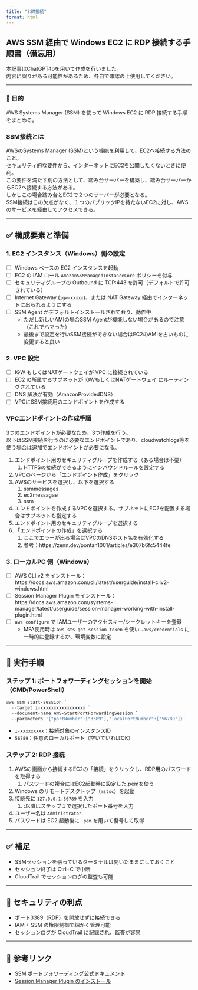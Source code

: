 ```yaml
---
title: "SSM接続"
format: html
---
```


## AWS SSM 経由で Windows EC2 に RDP 接続する手順書（備忘用）

本記事はChatGPT4oを用いて作成を行いました。<br>
内容に誤りがある可能性があるため、各自で確認の上使用してください。

---

### 📘 目的
AWS Systems Manager (SSM) を使って Windows EC2 に RDP 接続する手順をまとめる。

### SSM接続とは

AWSのSystems Manager (SSM)という機能を利用して、EC2へ接続する方法のこと。<br>
セキュリティ的な要件から、インターネットにEC2を公開したくないときに便利。<br>
この要件を満たす別の方法として、踏み台サーバーを構築し、踏み台サーバーからEC2へ接続する方法がある。<br>
しかしこの場合踏み台とEC2で２つのサーバーが必要となる。<br>
SSM接続はこの欠点がなく、１つのパブリックIPを持たないEC2に対し、AWSのサービスを経由してアクセスできる。

---


## ✅ 構成要素と準備

### 1. EC2 インスタンス（Windows）側の設定

- [ ] Windows ベースの EC2 インスタンスを起動
- [ ] EC2 の IAM ロール `AmazonSSMManagedInstanceCore` ポリシーを付与
- [ ] セキュリティグループの Outbound に TCP:443 を許可（デフォルトで許可されている）
- [ ] Internet Gateway (`igw-xxxxx`)、または NAT Gateway 経由でインターネットに出られるようにする
- [ ] SSM Agent がデフォルトインストールされており、動作中
  - ただし新しいAMIの場合SSM Agentが機能しない場合があるので注意（これでハマった）
  - 最後まで設定を行いSSM接続ができない場合はEC2のAMIを古いものに変更すると良い

### 2. VPC 設定

- [ ] IGW もしくはNATゲートウェイが VPC に接続されている
- [ ] EC2 の所属するサブネットが IGWもしくはNATゲートウェイ にルーティングされている
- [ ] DNS 解決が有効（AmazonProvidedDNS）
- [ ] VPCにSSM接続用のエンドポイントを作成する

### VPCエンドポイントの作成手順

3つのエンドポイントが必要なため、3つ作成を行う。<br>
以下はSSM接続を行うのに必要なエンドポイントであり、cloudwatchlogs等を使う場合は追加でエンドポイントが必要になる。

1. エンドポイント用のセキュリティグループを作成する（ある場合は不要）
   1. HTTPSの接続ができるようにインバウンドルールを設定する
2. VPCのページから「エンドポイント作成」をクリック
3. AWSのサービスを選択し、以下を選択する
   1. ssmmessages
   2. ec2messagae
   3. ssm
4. エンドポイントを作成するVPCを選択する。サブネットにEC2を配置する場合はサブネットも指定する
5. エンドポイント用のセキュリティグループを選択する
6. 「エンドポイントの作成」を選択する
   1. ここでエラーが出る場合はVPCのDNSホスト名を有効化する
   2. 参考：https://zenn.dev/pontan1001/articles/e307b6fc5444fe

### 3. ローカルPC 側（Windows）

- [ ] AWS CLI v2 をインストール：https://docs.aws.amazon.com/cli/latest/userguide/install-cliv2-windows.html
- [ ] Session Manager Plugin をインストール：https://docs.aws.amazon.com/systems-manager/latest/userguide/session-manager-working-with-install-plugin.html
- [ ] `aws configure` で IAMユーザーのアクセスキー/シークレットキーを登録
  - MFA使用時は `aws sts get-session-token` を使い `.aws/credentials` に一時的に登録するか、環境変数に設定

---

## 🧾 実行手順

### ステップ 1: ポートフォワーディングセッションを開始（CMD/PowerShell）

``` powershell
aws ssm start-session `
  --target i-xxxxxxxxxxxxxxxxx `
  --document-name AWS-StartPortForwardingSession `
  --parameters '{"portNumber":["3389"],"localPortNumber":["56789"]}'

```

- `i-xxxxxxxxx`：接続対象のインスタンスID
- `56789`：任意のローカルポート（空いていればOK）


### ステップ 2: RDP 接続

1. AWSの画面から接続するEC2の「接続」をクリックし、RDP用のパスワードを取得する
   1. パスワードの複合にはEC2起動時に設定した.pemを使う
2. Windows のリモートデスクトップ（`mstsc`）を起動
3. 接続先に `127.0.0.1:56789` を入力
   1. :以降はステップ１で選択したポート番号を入力
4. ユーザー名は `Administrator`
5. パスワードは EC2 起動後に `.pem` を用いて復号して取得

---

## ✅ 補足

- SSMセッションを張っているターミナルは開いたままにしておくこと
- セッション終了は Ctrl+C で中断
- CloudTrail でセッションログの監査も可能

---

## 🔐 セキュリティの利点

- ポート3389（RDP）を開放せずに接続できる
- IAM + SSM の権限制御で細かく管理可能
- セッションログが CloudTrail に記録され、監査が容易

---

## 🎁 参考リンク

- [SSM ポートフォワーディング公式ドキュメント](https://docs.aws.amazon.com/systems-manager/latest/userguide/session-manager-port-forwarding.html)
- [Session Manager Plugin のインストール](https://docs.aws.amazon.com/systems-manager/latest/userguide/session-manager-working-with-install-plugin.html)
